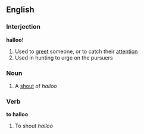 ==English==

===Interjection===
'''halloo'''!

# Used to [[greet]] someone, or to catch their [[attention]]
# Used in hunting to urge on the pursuers

===Noun===
{{en-noun}}

# A [[shout]] of ''halloo''

===Verb===
'''to halloo'''

# To shout ''halloo''